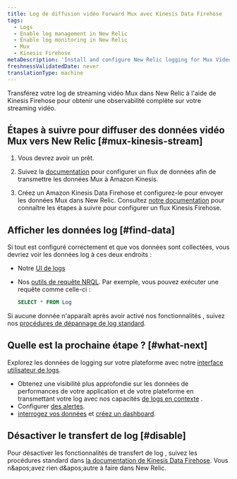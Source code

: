 ```yaml
---
title: Log de diffusion vidéo Forward Mux avec Kinesis Data Firehose
tags:
  - Logs
  - Enable log management in New Relic
  - Enable log monitoring in New Relic
  - Mux
  - Kinesis Firehose
metaDescription: 'Install and configure New Relic logging for Mux Video Streaming via Amazon Kinesis Data Firehose, so you can use our enhanced log management capabilities.'
freshnessValidatedDate: never
translationType: machine
---
```


Transférez votre log de streaming vidéo Mux dans New Relic à l'aide de Kinesis Firehose pour obtenir une observabilité complète sur votre streaming vidéo.

## Étapes à suivre pour diffuser des données vidéo Mux vers New Relic [#mux-kinesis-stream]

1. Vous devrez avoir un <InlinePopover type="licenseKey" />prêt.

2. Suivez la [documentation](https://docs.mux.com/guides/system/export-amazon-kinesis-data-streams) pour configurer un flux de données afin de transmettre les données Mux à Amazon Kinesis.

3. Créez un Amazon Kinesis Data Firehose et configurez-le pour envoyer les données Mux dans New Relic. Consultez [notre documentation](/docs/logs/forward-logs/stream-logs-using-kinesis-data-firehose/) pour connaître les étapes à suivre pour configurer un flux Kinesis Firehose.

## Afficher les données log [#find-data]

Si tout est configuré correctement et que vos données sont collectées, vous devriez voir les données log à ces deux endroits :

* Notre [UI de logs](https://one.newrelic.com/launcher/logger.log-launcher)

* Nos [outils de requête NRQL](/docs/chart-builder/use-chart-builder/choose-data/use-advanced-nrql-mode-specify-data). Par exemple, vous pouvez exécuter une requête comme celle-ci :

  ```sql
  SELECT * FROM Log
  ```

Si aucune donnée n'apparaît après avoir activé nos fonctionnalités <InlinePopover type="logs" />, suivez nos [procédures de dépannage de log standard](/docs/logs/log-management/troubleshooting/no-log-data-appears-ui/).

## Quelle est la prochaine étape ? [#what-next]

Explorez les données de logging sur votre plateforme avec notre [interface utilisateur de logs](/docs/logs/log-management/ui-data/use-logs-ui/).

* Obtenez une visibilité plus approfondie sur les données de performances de votre application et de votre plateforme en transmettant votre log avec nos capacités [de logs en contexte](/docs/logs/enable-log-management-new-relic/configure-logs-context/configure-logs-context-apm-agents/) .
* Configurer [des alertes](/docs/alerts-applied-intelligence/new-relic-alerts/alert-conditions/create-alert-conditions/).
* [interrogez vos données](/docs/query-your-data/explore-query-data/get-started/introduction-querying-new-relic-data/) et [créez un dashboard](/docs/query-your-data/explore-query-data/dashboards/introduction-dashboards/).

## Désactiver le transfert de log [#disable]

Pour désactiver les fonctionnalités de transfert de log , suivez les procédures standard dans [la documentation de Kinesis Data Firehose](https://docs.aws.amazon.com/firehose/latest/dev/basic-create.html). Vous n&amp;apos;avez rien d&amp;apos;autre à faire dans New Relic.